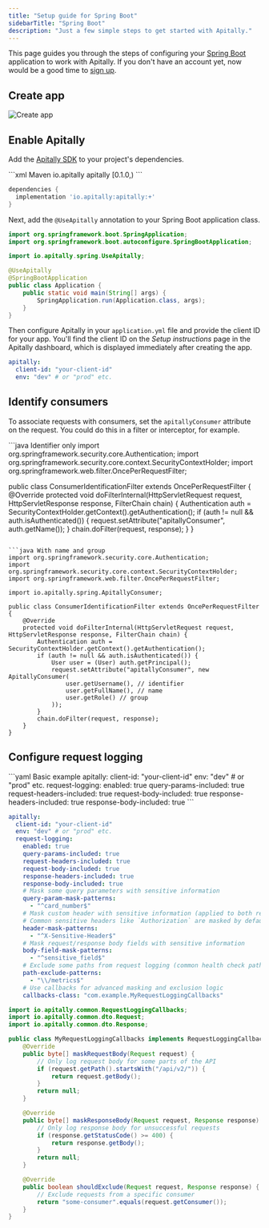 ```yaml
---
title: "Setup guide for Spring Boot"
sidebarTitle: "Spring Boot"
description: "Just a few simple steps to get started with Apitally."
---
```



This page guides you through the steps of configuring your [Spring Boot](https://spring.io/projects/spring-boot) application to work with Apitally. If you don't have an account yet, now would be a good time to [sign up](https://app.apitally.io/?signup).

<SetupGuideStartSnippet framework="Spring Boot" />

## Create app

<CreateAppSnippet1 framework="Spring Boot" />

<img src="https://assets.apitally.io/docs/2025-05-27/create-app.webp" alt="Create app" class="rounded-xl" />

<CreateAppSnippet2 />

## Enable Apitally

Add the [Apitally SDK](https://central.sonatype.com/artifact/io.apitally/apitally) to your project's dependencies.

<CodeGroup>
```xml Maven
<dependency>
  <groupId>io.apitally</groupId>
  <artifactId>apitally</artifactId>
  <version>[0.1.0,)</version>
</dependency>
```

```groovy Gradle
dependencies {
  implementation 'io.apitally:apitally:+'
}
```
</CodeGroup>

Next, add the `@UseApitally` annotation to your Spring Boot application class.

```java Application.java {6}
import org.springframework.boot.SpringApplication;
import org.springframework.boot.autoconfigure.SpringBootApplication;

import io.apitally.spring.UseApitally;

@UseApitally
@SpringBootApplication
public class Application {
    public static void main(String[] args) {
        SpringApplication.run(Application.class, args);
    }
}
```

Then configure Apitally in your `application.yml` file and provide the client ID for your app.
You'll find the client ID on the _Setup instructions_ page in the Apitally dashboard, which is displayed immediately after creating the app.

```yaml application.yml
apitally:
  client-id: "your-client-id"
  env: "dev" # or "prod" etc.
```

<Snippet file="add-middleware-check.mdx" />

## Identify consumers

<Snippet file="identify-consumers.mdx" />

To associate requests with consumers, set the `apitallyConsumer` attribute on the request. You could do this in a filter or interceptor, for example.

<CodeGroup>
```java Identifier only
import org.springframework.security.core.Authentication;
import org.springframework.security.core.context.SecurityContextHolder;
import org.springframework.web.filter.OncePerRequestFilter;

public class ConsumerIdentificationFilter extends OncePerRequestFilter {
    @Override
    protected void doFilterInternal(HttpServletRequest request, HttpServletResponse response, FilterChain chain) {
        Authentication auth = SecurityContextHolder.getContext().getAuthentication();
        if (auth != null && auth.isAuthenticated()) {
            request.setAttribute("apitallyConsumer", auth.getName());
        }
        chain.doFilter(request, response);
    }
}
```

```java With name and group
import org.springframework.security.core.Authentication;
import org.springframework.security.core.context.SecurityContextHolder;
import org.springframework.web.filter.OncePerRequestFilter;

import io.apitally.spring.ApitallyConsumer;

public class ConsumerIdentificationFilter extends OncePerRequestFilter {
    @Override
    protected void doFilterInternal(HttpServletRequest request, HttpServletResponse response, FilterChain chain) {
        Authentication auth = SecurityContextHolder.getContext().getAuthentication();
        if (auth != null && auth.isAuthenticated()) {
            User user = (User) auth.getPrincipal();
            request.setAttribute("apitallyConsumer", new ApitallyConsumer(
                user.getUsername(), // identifier
                user.getFullName(), // name
                user.getRole() // group
            ));
        }
        chain.doFilter(request, response);
    }
}
```
</CodeGroup>

<Snippet file="identify-consumers-check.mdx" />

## Configure request logging

<RequestLoggingConfigSnippet language="java" />

<CodeGroup>
```yaml Basic example
apitally:
  client-id: "your-client-id"
  env: "dev" # or "prod" etc.
  request-logging:
    enabled: true
    query-params-included: true
    request-headers-included: true
    request-body-included: true
    response-headers-included: true
    response-body-included: true
```

```yaml Advanced example
apitally:
  client-id: "your-client-id"
  env: "dev" # or "prod" etc.
  request-logging:
    enabled: true
    query-params-included: true
    request-headers-included: true
    request-body-included: true
    response-headers-included: true
    response-body-included: true
    # Mask some query parameters with sensitive information
    query-param-mask-patterns:
      - "^card_number$"
    # Mask custom header with sensitive information (applied to both request and response headers)
    # Common sensitive headers like `Authorization` are masked by default
    header-mask-patterns:
      - "^X-Sensitive-Header$"
    # Mask request/response body fields with sensitive information
    body-field-mask-patterns:
      - "^sensitive_field$"
    # Exclude some paths from request logging (common health check paths are excluded by default)
    path-exclude-patterns:
      - "\\/metrics$"
    # Use callbacks for advanced masking and exclusion logic
    callbacks-class: "com.example.MyRequestLoggingCallbacks"
```

```java RequestLoggingCallbacks.java
import io.apitally.common.RequestLoggingCallbacks;
import io.apitally.common.dto.Request;
import io.apitally.common.dto.Response;

public class MyRequestLoggingCallbacks implements RequestLoggingCallbacks {
    @Override
    public byte[] maskRequestBody(Request request) {
        // Only log request body for some parts of the API
        if (request.getPath().startsWith("/api/v2/")) {
            return request.getBody();
        }
        return null;
    }

    @Override
    public byte[] maskResponseBody(Request request, Response response) {
        // Only log response body for unsuccessful requests
        if (response.getStatusCode() >= 400) {
            return response.getBody();
        }
        return null;
    }

    @Override
    public boolean shouldExclude(Request request, Response response) {
        // Exclude requests from a specific consumer
        return "some-consumer".equals(request.getConsumer());
    }
}
```
</CodeGroup>
